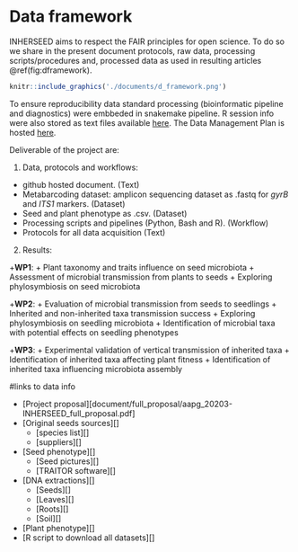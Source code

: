 # Data framework

INHERSEED aims to respect the FAIR principles for open science. 
To do so we share in the present document protocols, raw data, processing scripts/procedures and, processed data as used in resulting articles \@ref(fig:dframework).

```r
knitr::include_graphics('./documents/d_framework.png')
```

To ensure reproducibility data standard processing (bioinformatic pipeline and diagnostics) were embbeded in snakemake pipeline.
R session info were also stored as text files available [here](). 
The Data Management Plan is hosted [here]().

Deliverable of the project are:

1. Data, protocols and workflows:

  + github hosted document. (Text)
  + Metabarcoding dataset: amplicon sequencing dataset as .fastq for *gyrB* and *ITS1* markers. (Dataset)
  + Seed and plant phenotype as .csv. (Dataset)
  + Processing scripts and pipelines (Python, Bash and R). (Workflow)
  + Protocols for all data acquisition (Text)

2. Results:

  +**WP1**:
  + Plant taxonomy and traits influence on seed microbiota
  + Assessment of microbial transmission from plants to seeds
  + Exploring phylosymbiosis on seed microbiota
  
  +**WP2**:
  + Evaluation of microbial transmission from seeds to seedlings
  + Inherited and non-inherited taxa transmission success
  + Exploring phylosymbiosis on seedling microbiota
  + Identification of microbial taxa with potential effects on seedling phenotypes

  +**WP3**:
  + Experimental validation of vertical transmission of inherited taxa
  + Identification of inherited taxa affecting plant fitness
  + Identification of inherited taxa influencing microbiota assembly
  
  
#links to data info

* [Project proposal][document/full_proposal/aapg_20203-INHERSEED_full_proposal.pdf]
* [Original seeds sources][]
  + [species list][]
  + [suppliers][]
* [Seed phenotype][]
  + [Seed pictures][]
  + [TRAITOR software][]
* [DNA extractions][]
  + [Seeds][]
  + [Leaves][]
  + [Roots][]
  + [Soil][]
* [Plant phenotype][]
* [R script to download all datasets][]